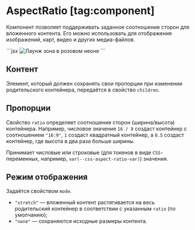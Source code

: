 <Overview>

# AspectRatio [tag:component]

Компонент позволяет поддерживать заданное соотношение сторон для вложенного контента.
Его можно использовать для отображения изображений, карт, видео и других медиа-файлов.

</Overview>


<Playground Wrapper={BlockWrapper}>
  ```jsx
  <AspectRatio ratio={16 / 9}>
    <img
      src="https://sun9-35.userapi.com/TH0O6TfKR2O5W8hjgSdzQzHvV_2TGRAXhLHuog/Js_f2L5EMYM.jpg"
      loading="lazy"
      alt="Лаунж зона в розовом неоне"
    />
  </AspectRatio>
  ```
</Playground>

## Контент

Элемент, который должен сохранять свои пропорции при изменении родительского контейнера, передаётся в свойство `children`.

## Пропорции

Свойство `ratio` определяет соотношение сторон (ширина/высота) контейнера.
Например, числовое значение `16 / 9` создаст контейнер с соотношением `"16:9"`, `1` создаст квадратный контейнер,
а `0.5` создаст контейнер, где высота в два раза больше ширины.

Принимает числовые или строковые (для токенов в виде `CSS`-переменных, например, `var(--css-aspect-ratio-var)`) значения.

## Режим отображения

Задаётся свойством `mode`.

- `"stretch"` — вложенный контент растягивается на весь родительский контейнер в соответствии с указанным `ratio` (по умолчанию);
- `"none"` — сохраняются исходные размеры контента.
